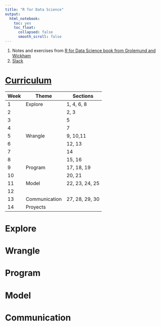 ```yaml
---
title: "R for Data Science"
output: 
  html_notebook: 
    toc: yes
    toc_float:
      collapsed: false
      smooth_scroll: false
---
```


1. Notes and exercises from [R for Data Science book from Grolemund and Wickham]( http://r4ds.had.co.nz/)
1. [Slack](https://rfordatascience.slack.com/)

# [Curriculum](https://docs.google.com/document/d/1HWpqJJLEHoZW-edJuDH0WWxZbKltZG95Wx6uwXPK0so/edit)



| Week | Theme         | Sections       |
|------|---------------|----------------|
| 1    | Explore       | 1, 4, 6, 8     |
| 2    |               | 2, 3           |
| 3    |               | 5              |
| 4    |               | 7              |
| 5    | Wrangle       | 9, 10,11       |
| 6    |               | 12, 13         |
| 7    |               | 14             |
| 8    |               | 15, 16         |
| 9    | Program       | 17, 18, 19     |
| 10   |               | 20, 21         |
| 11   | Model         | 22, 23, 24, 25 |
| 12   |               |                |
| 13   | Communication | 27, 28, 29, 30 |
| 14   | Proyects      |                |

# Explore

# Wrangle

# Program

# Model

# Communication